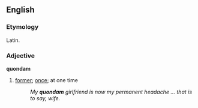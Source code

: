 ==English==
=== Etymology ===
Latin.

=== Adjective ===
'''quondam'''
# [[former]]; [[once]]; at one time
#: ''My '''quondam''' girlfriend is now my permanent headache ... that is to say, wife.''